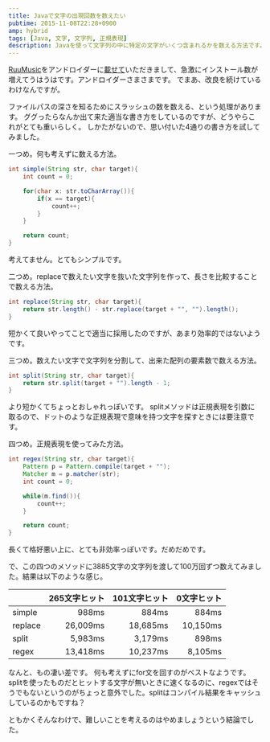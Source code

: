 ```yaml
---
title: Javaで文字の出現回数を数えたい
pubtime: 2015-11-08T22:28+0900
amp: hybrid
tags: [Java, 文字, 文字列, 正規表現]
description: Javaを使って文字列の中に特定の文字がいくつ含まれるかを数える方法です。4種類の方法をベンチマークして比較しました。
---
```


[RuuMusic](https://play.google.com/store/apps/details?id=jp.blanktar.ruumusic)をアンドロイダーに[載せて](https://androider.jp/official/app/0e09673c7fb26c06/)いただきまして、急激にインストール数が増えてうはうはです。アンドロイダーさまさまです。
でまあ、改良を続けているわけなんですが。

ファイルパスの深さを知るためにスラッシュの数を数える、という処理があります。
ググったらなんか出て来た適当な書き方をしているのですが、どうやらこれがとても重いらしく。
しかたがないので、思い付いた4通りの書き方を試してみました。

一つめ。何も考えずに数える方法。
``` java
int simple(String str, char target){
    int count = 0;

    for(char x: str.toCharArray()){
        if(x == target){
            count++;
        }
    }

    return count;
}
```
考えてません。とてもシンプルです。

二つめ。replaceで数えたい文字を抜いた文字列を作って、長さを比較することで数える方法。
``` java
int replace(String str, char target){
    return str.length() - str.replace(target + "", "").length();
}
```
短かくて良いやってことで適当に採用したのですが、あまり効率的ではないようです。

三つめ。数えたい文字で文字列を分割して、出来た配列の要素数で数える方法。
``` java
int split(String str, char target){
    return str.split(target + "").length - 1;
}
```
より短かくてちょっとおしゃれっぽいです。
splitメソッドは正規表現を引数に取るので、ドットのような正規表現で意味を持つ文字を探すときには要注意です。

四つめ。正規表現を使ってみた方法。
``` java
int regex(String str, char target){
    Pattern p = Pattern.compile(target + "");
    Matcher m = p.matcher(str);
    int count = 0;

    while(m.find()){
        count++;
    }

    return count;
}
```
長くて格好悪い上に、とても非効率っぽいです。だめだめです。

で、この四つのメソッドに3885文字の文字列を渡して100万回ずつ数えてみました。結果は以下のような感じ。

|       |265文字ヒット|101文字ヒット|0文字ヒット|
|:------|------------:|------------:|----------:|
|simple |        988ms|        884ms|      884ms|
|replace|     26,009ms|     18,685ms|   10,150ms|
|split  |      5,983ms|      3,179ms|      898ms|
|regex  |     13,418ms|     10,237ms|    8,105ms|

なんと、もの凄い差です。
何も考えずにfor文を回すのがベストなようです。
splitを使ったものだとヒットする文字が無いときに速くなるのに、regexではそうでもないというのがちょっと意外でした。splitはコンパイル結果をキャッシュしているのかもですね？

ともかくそんなわけで、難しいことを考えるのはやめましょうという結論でした。
